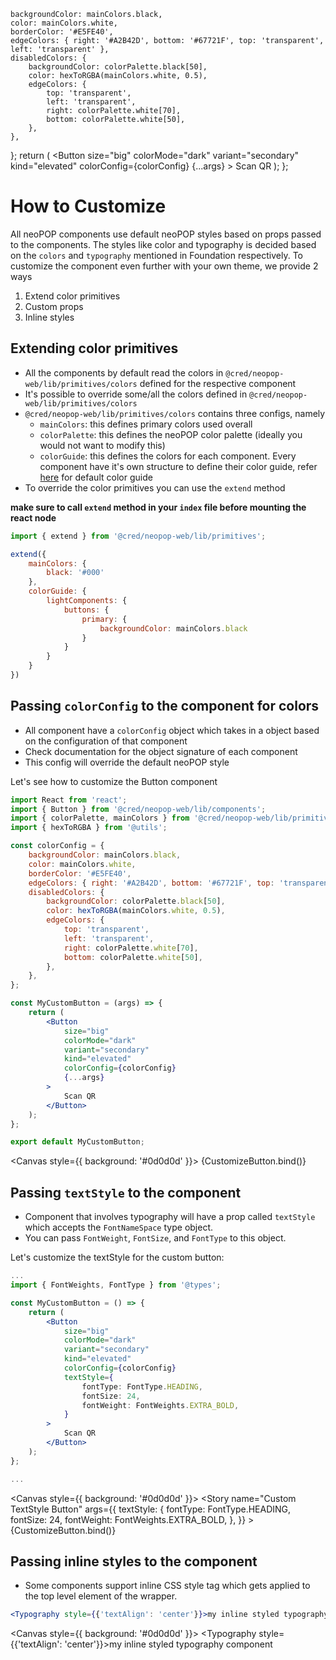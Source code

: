 
<Meta title="Foundation/Customization" />

    backgroundColor: mainColors.black,
    color: mainColors.white,
    borderColor: '#E5FE40',
    edgeColors: { right: '#A2B42D', bottom: '#67721F', top: 'transparent', left: 'transparent' },
    disabledColors: {
        backgroundColor: colorPalette.black[50],
        color: hexToRGBA(mainColors.white, 0.5),
        edgeColors: {
            top: 'transparent',
            left: 'transparent',
            right: colorPalette.white[70],
            bottom: colorPalette.white[50],
        },
    },
};
    return (
        <Button
            size="big"
            colorMode="dark"
            variant="secondary"
            kind="elevated"
            colorConfig={colorConfig}
            {...args}
        >
            Scan QR
        </Button>
    );
};

# How to Customize

All neoPOP components use default neoPOP styles based on props passed to the components.
The styles like color and typography is decided based on the `colors` and `typography` mentioned in Foundation respectively.
To customize the component even further with your own theme, we provide 2 ways

1. Extend color primitives
2. Custom props
3. Inline styles

## Extending color primitives
- All the components by default read the colors in `@cred/neopop-web/lib/primitives/colors` defined for the respective component
- It's possible to override some/all the colors defined in `@cred/neopop-web/lib/primitives/colors`
- `@cred/neopop-web/lib/primitives/colors` contains three configs, namely
    - `mainColors`: this defines primary colors used overall
    - `colorPalette`: this defines the neoPOP color palette (ideally you would not want to modify this)
    - `colorGuide`: this defines the colors for each component. Every component have it's own structure to define their color guide, refer [here](https://github.com/CRED-CLUB/neopop-web/blob/src/primitives/colors.ts) for default color guide
- To override the color primitives you can use the `extend` method

**make sure to call `extend` method in your `index` file before mounting the react node**

```jsx
import { extend } from '@cred/neopop-web/lib/primitives';

extend({
    mainColors: {
        black: '#000'
    },
    colorGuide: {
        lightComponents: {
            buttons: {
                primary: {
                    backgroundColor: mainColors.black
                }
            }
        }
    }
})
```

## Passing `colorConfig` to the component for colors

-   All component have a `colorConfig` object which takes in a object based on the configuration of that component
-   Check documentation for the object signature of each component
-   This config will override the default neoPOP style

Let's see how to customize the Button component

```jsx
import React from 'react';
import { Button } from '@cred/neopop-web/lib/components';
import { colorPalette, mainColors } from '@cred/neopop-web/lib/primitives';
import { hexToRGBA } from '@utils';

const colorConfig = {
    backgroundColor: mainColors.black,
    color: mainColors.white,
    borderColor: '#E5FE40',
    edgeColors: { right: '#A2B42D', bottom: '#67721F', top: 'transparent', left: 'transparent' },
    disabledColors: {
        backgroundColor: colorPalette.black[50],
        color: hexToRGBA(mainColors.white, 0.5),
        edgeColors: {
            top: 'transparent',
            left: 'transparent',
            right: colorPalette.white[70],
            bottom: colorPalette.white[50],
        },
    },
};

const MyCustomButton = (args) => {
    return (
        <Button
            size="big"
            colorMode="dark"
            variant="secondary"
            kind="elevated"
            colorConfig={colorConfig}
            {...args}
        >
            Scan QR
        </Button>
    );
};

export default MyCustomButton;
```

<Canvas style={{ background: '#0d0d0d' }}>
    <Story name="Custom ColorConfig Button">{CustomizeButton.bind()}</Story>
</Canvas>

## Passing `textStyle` to the component

-   Component that involves typography will have a prop called `textStyle` which accepts the `FontNameSpace` type object.
-   You can pass `FontWeight`, `FontSize`, and `FontType` to this object.

Let's customize the textStyle for the custom button:

```jsx
...
import { FontWeights, FontType } from '@types';

const MyCustomButton = () => {
    return (
        <Button
            size="big"
            colorMode="dark"
            variant="secondary"
            kind="elevated"
            colorConfig={colorConfig}
            textStyle={
                fontType: FontType.HEADING,
                fontSize: 24,
                fontWeight: FontWeights.EXTRA_BOLD,
            }
        >
            Scan QR
        </Button>
    );
};

...
```

<Canvas style={{ background: '#0d0d0d' }}>
    <Story
        name="Custom TextStyle Button"
        args={{
            textStyle: {
                fontType: FontType.HEADING,
                fontSize: 24,
                fontWeight: FontWeights.EXTRA_BOLD,
            },
        }}
    >
        {CustomizeButton.bind()}
    </Story>
</Canvas>

## Passing inline styles to the component

-   Some components support inline CSS style tag which gets applied to the top level element of the wrapper.

```jsx
<Typography style={{'textAlign': 'center'}}>my inline styled typography component</Typography>
```

<Canvas style={{ background: '#0d0d0d' }}>
    <Typography style={{'textAlign': 'center'}}>my inline styled typography component</Typography>
</Canvas>

